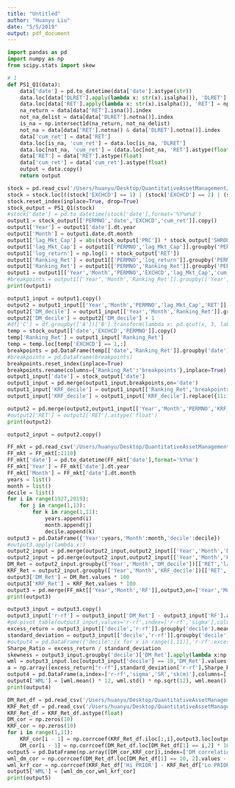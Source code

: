 ```yaml
---
title: "Untitled"
author: "Huanyu Liu"
date: "5/5/2019"
output: pdf_document
---
```


```python
import pandas as pd
import numpy as np
from scipy.stats import skew

# 1
def PS1_Q1(data):
    data['date'] = pd.to_datetime(data['date'].astype(str))
    data.loc[data['DLRET'].apply(lambda x: str(x).isalpha()), 'DLRET'] = np.nan
    data.loc[data['RET'].apply(lambda x: str(x).isalpha()), 'RET'] = np.nan
    na_return = data[data['RET'].isna()].index
    not_na_delist = data[data['DLRET'].notna()].index
    is_na = np.intersect1d(na_return, not_na_delist)
    not_na = data[data['RET'].notna() & data['DLRET'].notna()].index
    data['cum_ret'] = data['RET']
    data.loc[is_na, 'cum_ret'] = data.loc[is_na, 'DLRET']
    data.loc[not_na, 'cum_ret'] = (data.loc[not_na, 'RET'].astype(float) + 1) * (data.loc[not_na, 'DLRET'].astype(float) + 1) - 1
    data['RET'] = data['RET'].astype(float)
    data['cum_ret'] = data['cum_ret'].astype(float)
    output = data.copy()
    return output

stock = pd.read_csv('/Users/huanyu/Desktop/QuantitativeAssetManagement/hw3/stocks.csv')
stock = stock.loc[((stock['EXCHCD'] == 1) | (stock['EXCHCD'] == 2) | (stock['EXCHCD'] == 3)) & ((stock['SHRCD'] == 10) | (stock['SHRCD'] == 11)), :]
stock.reset_index(inplace=True, drop=True)
stock_output = PS1_Q1(stock)
#stock['date'] = pd.to_datetime(stock['date'],format='%Y%m%d')
output1 = stock_output[['PERMNO','date','EXCHCD','cum_ret']].copy()
output1['Year'] = output1['date'].dt.year
output1['Month'] = output1.date.dt.month
output1['lag_Mkt_Cap'] = abs(stock_output['PRC']) * stock_output['SHROUT']
output1['lag_Mkt_Cap'] = output1[['PERMNO','lag_Mkt_Cap']].groupby('PERMNO').shift(1)
output1['log_return'] = np.log(1 + stock_output['RET'])
output1['Ranking_Ret'] = output1[['PERMNO','log_return']].groupby('PERMNO').rolling(11).sum()['log_return'].values
output1['Ranking_Ret'] = output1[['PERMNO','Ranking_Ret']].groupby('PERMNO').shift(2)
output1 = output1[['Year','Month','PERMNO','EXCHCD','lag_Mkt_Cap','cum_ret','Ranking_Ret']].rename(columns={'cum_ret':'RET'})
#breakpoints = output1[['Year','Month','Ranking_Ret']].groupby(['Year','Month']).apply(lambda x:pd.qcut(x['Ranking_Ret'],10,labels=False,duplicates='drop'))
print(output1)
```

```python
output1_input = output1.copy()
output2 = output1_input[['Year','Month','PERMNO','lag_Mkt_Cap','RET']].copy()
output2['DM_decile'] = output1_input[['Year','Month','Ranking_Ret']].groupby(['Year','Month'])['Ranking_Ret'].transform(lambda x: pd.qcut(x,10,labels=False,duplicates='drop'))
output2['DM_decile'] = output2['DM_decile'] + 1
#df['C'] = df.groupby(['A'])['B'].transform(lambda x: pd.qcut(x, 3, labels=range(1,4)))
temp = stock_output[['date','EXCHCD','PERMNO']].copy()
temp['Ranking_Ret'] = output1_input['Ranking_Ret']
temp = temp.loc[temp['EXCHCD'] == 1,:]
breakpoints = pd.DataFrame(temp[['date','Ranking_Ret']].groupby('date')['Ranking_Ret'].apply(lambda x:pd.qcut(x,10,labels=False,duplicates='drop',retbins=True)[1]))
#breakpoints = pd.DataFrame(breakpoints)
breakpoints.reset_index(inplace=True)
breakpoints.rename(columns={'Ranking_Ret':'breakpoints'},inplace=True)
output1_input['date'] = stock_output['date']
output1_input = pd.merge(output1_input,breakpoints,on='date')
output1_input['KRF_decile'] = output1_input[['Ranking_Ret','breakpoints']].apply(lambda x: np.digitize(x[0],x[1]),axis=1)
output1_input['KRF_decile'] = output1_input['KRF_decile'].replace({11:10,0:1})

output2 = pd.merge(output2,output1_input[['Year','Month','PERMNO','KRF_decile']],on=['Year','Month','PERMNO'])
#output2['RET'] = output2['RET'].astype('float')
print(output2)
```

```python
output2_input = output2.copy()

FF_mkt = pd.read_csv('/Users/huanyu/Desktop/QuantitativeAssetManagement/hw3/F-F_Research_Data_Factors.CSV',skiprows=4, names=['date', 'Mkt-RF', 'SMB', 'HML', 'RF'])
FF_mkt = FF_mkt[:1110]
FF_mkt['date'] = pd.to_datetime(FF_mkt['date'],format='%Y%m')
FF_mkt['Year'] = FF_mkt['date'].dt.year
FF_mkt['Month'] = FF_mkt['date'].dt.month
years = list()
month = list()
decile = list()
for i in range(1927,2019):
    for j in range(1,13):
        for k in range(1,11):
            years.append(i)
            month.append(j)
            decile.append(k)
output3 = pd.DataFrame({'Year':years,'Month':month,'decile':decile})
#output3.apply(lambda x:)
output2_input = pd.merge(output2_input,output2_input[['Year','Month','DM_decile','lag_Mkt_Cap']].groupby(['Year','Month','DM_decile']).sum(),on=['Year','Month','DM_decile']).rename(columns={'lag_Mkt_Cap_x':'lag_Mkt_Cap','lag_Mkt_Cap_y':'DM_total_mkt'})
output2_input = pd.merge(output2_input,output2_input[['Year','Month','KRF_decile','lag_Mkt_Cap']].groupby(['Year','Month','KRF_decile']).sum(),on=['Year','Month','KRF_decile']).rename(columns={'lag_Mkt_Cap_x':'lag_Mkt_Cap','lag_Mkt_Cap_y':'KRF_total_mkt'})
DM_Ret = output2_input.groupby(['Year','Month','DM_decile'])[['RET','lag_Mkt_Cap','DM_total_mkt']].apply(lambda x:(x['lag_Mkt_Cap']/x['DM_total_mkt']*x['RET']).sum())
KRF_Ret = output2_input.groupby(['Year','Month','KRF_decile'])[['RET','lag_Mkt_Cap','KRF_total_mkt']].apply(lambda x:(x['lag_Mkt_Cap']/x['KRF_total_mkt']*x['RET']).sum())
output3['DM_Ret'] = DM_Ret.values * 100
output3['KRF_Ret'] = KRF_Ret.values * 100
output3 = pd.merge(FF_mkt[['Year','Month','RF']],output3,on=['Year','Month'])
print(output3)
```

```python
output3_input = output3.copy()
output3_input['r-rf'] = output3_input['DM_Ret'] - output3_input['RF'].astype('float')
#pd.pivot_table(output3_input,values='r-rf',index=['r-rf','sigma'],columns=['decile'],aggfunc=['np.mean','np.std'])
excess_return = output3_input[['decile','r-rf']].groupby('decile').mean() * 12
standard_deviation = output3_input[['decile','r-rf']].groupby('decile').std() * np.sqrt(12)
#output4 = pd.DataFrame({'decile':[x for x in range(1,11)],'r-rf':excess_return,'sigma':standard_deviation})
Sharpe_Ratio = excess_return / standard_deviation
skewness = output3_input.groupby('decile')['DM_Ret'].apply(lambda x:np.log(x/100 + 1).skew())
wml = output3_input.loc[output3_input['decile'] == 10,'DM_Ret'].values - output3_input.loc[output3_input['decile'] == 1,'DM_Ret'].values
a = np.array([excess_return["r-rf"],standard_deviation['r-rf'],Sharpe_Ratio['r-rf'],skewness])
output4 = pd.DataFrame(a,index=['r-rf','sigma','SR','sk(m)'],columns=['Decile 1','Decile 2','Decile 3','Decile 4','Decile 5','Decile 6','Decile 7','Decile 8','Decile 9','Decile 10'])
output4['WML'] = [wml.mean() * 12, wml.std() * np.sqrt(12), wml.mean() * 12 / (wml.std() * np.sqrt(12)), skew(np.log(1 + wml / 100))]
print(output4)
```

```python
DM_Ret_df = pd.read_csv('/Users/huanyu/Desktop/QuantitativeAssetManagement/hw3/m_m_pt_tot.csv',header=None)
KRF_Ret_df = pd.read_csv('/Users/huanyu/Desktop/QuantitativeAssetManagement/hw3/10_Portfolios_Prior_12_2.CSV',skiprows=10)[:1104]
KRF_Ret_df = KRF_Ret_df.astype(float)
DM_cor = np.zeros(10)
KRF_cor = np.zeros(10)
for i in range(1,11):
    KRF_cor[i - 1] = np.corrcoef(KRF_Ret_df.iloc[:,i],output3.loc[output3['decile'] == i,'KRF_Ret'])[0][1]
    DM_cor[i - 1] = np.corrcoef(DM_Ret_df.loc[DM_Ret_df[1] == i,2] * 100, output3.loc[(output3['decile'] == i) & (output3['Year'] < 2017),'DM_Ret'])[0][1]
output5 = pd.DataFrame(np.array([DM_cor,KRF_cor]),index=['DM correlation','KRF correlation'],columns=['Decile 1','Decile 2','Decile 3','Decile 4','Decile 5','Decile 6','Decile 7','Decile 8','Decile 9','Decile 10'])
wml_dm_cor = np.corrcoef(DM_Ret_df.loc[DM_Ret_df[1] == 10, 2].values - DM_Ret_df.loc[DM_Ret_df[1] == 1, 2].values, wml[:len(DM_Ret_df.loc[DM_Ret_df[1] == 10, 2])]/100)[0][1]
wml_krf_cor = np.corrcoef(KRF_Ret_df['Hi PRIOR'] - KRF_Ret_df['Lo PRIOR'], output3_input.loc[output3_input['decile'] == 10,'KRF_Ret'].values - output3_input.loc[output3_input['decile'] == 1,'KRF_Ret'].values)[0][1]
output5['WML'] = [wml_dm_cor,wml_krf_cor]
print(output5)
```
